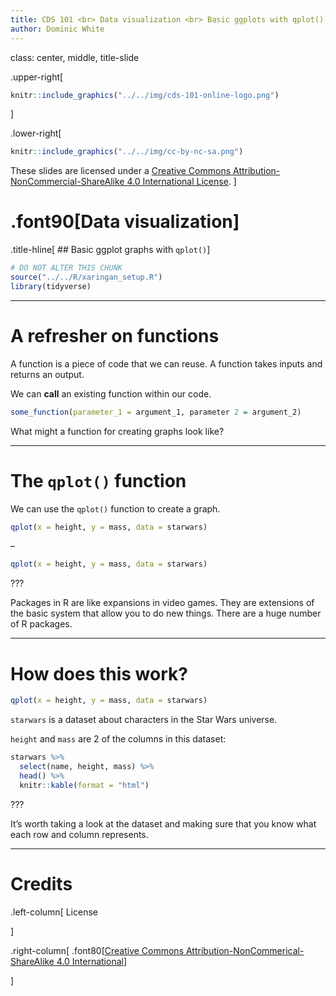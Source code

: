 ```yaml
---
title: CDS 101 <br> Data visualization <br> Basic ggplots with qplot()
author: Dominic White
---
```


class: center, middle, title-slide

.upper-right[
```r
knitr::include_graphics("../../img/cds-101-online-logo.png")
```
]

.lower-right[
```r
knitr::include_graphics("../../img/cc-by-nc-sa.png")
```

These slides are licensed under a [Creative Commons Attribution-NonCommercial-ShareAlike 4.0 International License](http://creativecommons.org/licenses/by-nc-sa/4.0/).
]

# .font90[Data visualization]
.title-hline[
## Basic ggplot graphs with `qplot()`
]

```r
# DO NOT ALTER THIS CHUNK
source("../../R/xaringan_setup.R")
library(tidyverse)
```

---

# A refresher on functions

A function is a piece of code that we can reuse. A function takes inputs and returns an output.

We can **call** an existing function within our code.

```r
some_function(parameter_1 = argument_1, parameter 2 = argument_2)
```

What might a function for creating graphs look like?


---

# The `qplot()` function

We can use the `qplot()` function to create a graph.

```r
qplot(x = height, y = mass, data = starwars)
```

--

```r
qplot(x = height, y = mass, data = starwars)
```


???

Packages in R are like expansions in video games. They are extensions of the basic system that allow you to do new things. There are a huge number of R packages.


---

# How does this work?

```r
qplot(x = height, y = mass, data = starwars)
```

`starwars` is a dataset about characters in the Star Wars universe. 

`height` and `mass` are 2 of the columns in this dataset:

```r
starwars %>%
  select(name, height, mass) %>%
  head() %>%
  knitr::kable(format = "html")
```


???

It's worth taking a look at the dataset and making sure that you know what each row and column represents.

---

# Credits

.left-column[
License


<!-- Acknowledgments -->
]

.right-column[
.font80[[Creative Commons Attribution-NonCommerical-ShareAlike 4.0 International](https://creativecommons.org/licenses/by-nc-sa/4.0/)]

]
